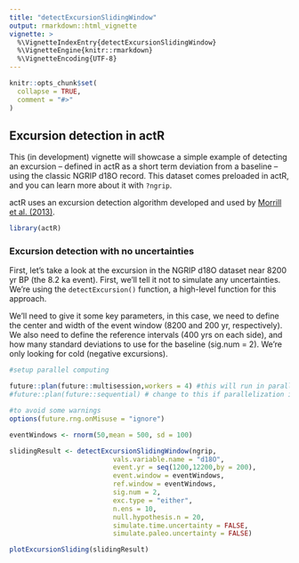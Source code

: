 ```yaml
---
title: "detectExcursionSlidingWindow"
output: rmarkdown::html_vignette
vignette: >
  %\VignetteIndexEntry{detectExcursionSlidingWindow}
  %\VignetteEngine{knitr::rmarkdown}
  %\VignetteEncoding{UTF-8}
---
```


```r
knitr::opts_chunk$set(
  collapse = TRUE,
  comment = "#>"
)
```

## Excursion detection in actR

This (in development) vignette will showcase a simple example of detecting an excursion -- defined in actR as a short term deviation from a baseline -- using the classic NGRIP d18O record. This dataset comes preloaded in actR, and you can learn more about it with `?ngrip`.

actR uses an excursion detection algorithm developed and used by [Morrill et al. (2013)](https://cp.copernicus.org/articles/9/423/2013/cp-9-423-2013.pdf).


```r
library(actR)
```

### Excursion detection with no uncertainties

First, let's take a look at the excursion in the NGRIP d18O dataset near 8200 yr BP (the 8.2 ka event). First, we'll tell it not to simulate any uncertainties. We're using the `detectExcursion()` function, a high-level function for this approach. 

We'll need to give it some key parameters, in this case, we need to define the center and width of the event window (8200 and 200 yr, respectively). We also need to define the reference intervals (400 yrs on each side), and how many standard deviations to use for the baseline (sig.num = 2). We're only looking for cold (negative excursions).


```r
#setup parallel computing

future::plan(future::multisession,workers = 4) #this will run in parallel
#future::plan(future::sequential) # change to this if parallelization is causing problems

#to avoid some warnings
options(future.rng.onMisuse = "ignore")
```

```r

eventWindows <- rnorm(50,mean = 500, sd = 100)

slidingResult <- detectExcursionSlidingWindow(ngrip, 
                          vals.variable.name = "d18O",
                          event.yr = seq(1200,12200,by = 200),
                          event.window = eventWindows,
                          ref.window = eventWindows,
                          sig.num = 2,
                          exc.type = "either",
                          n.ens = 10,
                          null.hypothesis.n = 20,
                          simulate.time.uncertainty = FALSE,
                          simulate.paleo.uncertainty = FALSE)
```


```r
plotExcursionSliding(slidingResult)
```

